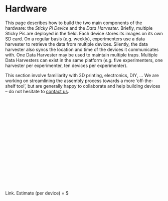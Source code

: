 # Hardware{#hardware}

This page describes how to build the two main components of the hardware:
the *Sticky Pi Device* and the *Data Harvester*.
Briefly, multiple Sticky Pis are deployed in the field. Each device stores its images on its own SD card.
On a regular basis (*e.g.* weekly), experimenters use a data harvester to retrieve the data from multiple devices.
Silently, the data harvester also syncs the location and time of the devices it communicates with.
One Data Harvester may be used to maintain multiple traps. Multiple Data Harvesters can exist in the same platform (*e.g.* five experimenters, one harvester per experimenter, ten devices per experimenter).


This section involve familiarity with 3D printing, electronics, DIY, ...
We are working on streamlining the assembly process towards a more 'off-the-shelf tool', but are generally happy to collaborate and help building devices -- do not hesitate to [contact us](/community#contact).

```{=html}
<div class="container-fluid">
  <div class="row">
    <div id="doc-graph" class="col-lg-7 min-vh-100">

    </div>
    <div id="doc-info" class="col-lg-5">
        <h1> </h1>

        <iframe class="process_only"  allowfullscreen frameborder="0" width="250" height="250">

        </iframe>

        <img class="part_only" />
        <div id="description">
        </div>
        <div id="note">
        </div>
        <div id="process-asset" class="process_only">
        </div>


        <div id="footer" class="part_only">
            <p> <a  target="_blank" id="link">Link</a>. Estimate (per device) = $<span id="price"></span> </p>
        </div>




    </div>
  </div>
</div>
```
